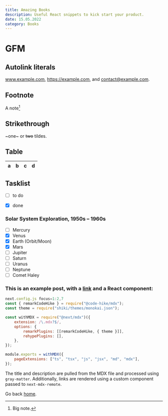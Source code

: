 ```yaml
---
title: Amazing Books
description: Useful React snippets to kick start your product.
date: 15.05.2022
category: Books
---
```


# GFM

## Autolink literals

www.example.com, https://example.com, and contact@example.com.

## Footnote

A note[^1]

[^1]: Big note.

## Strikethrough

~one~ or ~~two~~ tildes.

## Table

| a | b  |  c |  d  |
| - | :- | -: | :-: |

## Tasklist

* [ ] to do
* [x] done


### Solar System Exploration, 1950s – 1960s

- [ ] Mercury
- [x] Venus
- [x] Earth (Orbit/Moon)
- [x] Mars
- [ ] Jupiter
- [ ] Saturn
- [ ] Uranus
- [ ] Neptune
- [ ] Comet Haley

### This is an example post, with a [link](https://nextjs.org) and a React component:


```javascript
next.config.js focus=1:2,7
const { remarkCodeHike } = require("@code-hike/mdx");
const theme = require("shiki/themes/monokai.json");

const withMDX = require("@next/mdx")({
    extension: /\.mdx?$/,
    options: {
        remarkPlugins: [[remarkCodeHike, { theme }]],
        rehypePlugins: [],
    },
});

module.exports = withMDX({
    pageExtensions: ["ts", "tsx", "js", "jsx", "md", "mdx"],
});
```

The title and description are pulled from the MDX file and processed using `gray-matter`. Additionally, links are rendered using a custom component passed to `next-mdx-remote`.

Go back [home](/).
